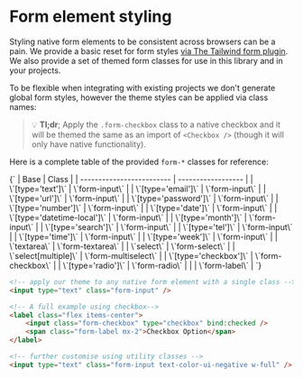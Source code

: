 
<Meta title="Ui/Form Element Styling" />

# Form element styling

Styling native form elements to be consistent across browsers can be a pain.
We provide a basic reset for form styles [via The Tailwind form plugin](https://github.com/tailwindlabs/tailwindcss-forms).
We also provide a set of themed form classes for use in this library and in your projects.

To be flexible when integrating with existing projects we don't generate global form styles, however the theme styles can be applied via class names:

> 💡 **Tl;dr**; Apply the `.form-checkbox` class to a native checkbox and it will be themed the same as an import of `<Checkbox />` (though it will only have native functionality).

Here is a complete table of the provided `form-*` classes for reference:

<Markdown>
	{`
| Base                      | Class              |
| ------------------------- | ------------------ |
| \`[type='text']\`           | \`form-input\`       |
| \`[type='email']\`          | \`form-input\`       |
| \`[type='url']\`            | \`form-input\`       |
| \`[type='password']\`       | \`form-input\`       |
| \`[type='number']\`         | \`form-input\`       |
| \`[type='date']\`           | \`form-input\`       |
| \`[type='datetime-local']\` | \`form-input\`       |
| \`[type='month']\`          | \`form-input\`       |
| \`[type='search']\`         | \`form-input\`       |
| \`[type='tel']\`            | \`form-input\`       |
| \`[type='time']\`           | \`form-input\`       |
| \`[type='week']\`           | \`form-input\`       |
| \`textarea\`                | \`form-textarea\`    |
| \`select\`                  | \`form-select\`      |
| \`select[multiple]\`        | \`form-multiselect\` |
| \`[type='checkbox']\`       | \`form-checkbox\`    |
| \`[type='radio']\`          | \`form-radio\`       |
|                           | \`form-label\`       |
`}
</Markdown>

```html
<!-- apply our theme to any native form element with a single class -->
<input type="text" class="form-input" />

<!-- A full example using checkbox-->
<label class="flex items-center">
	<input class="form-checkbox" type="checkbox" bind:checked />
	<span class="form-label mx-2">Checkbox Option</span>
</label>

<!-- further customise using utility classes -->
<input type="text" class="form-input text-color-ui-negative w-full" />
```
